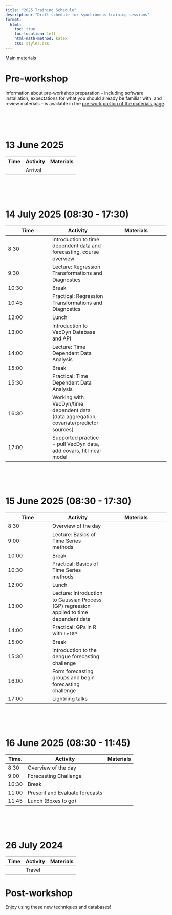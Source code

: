 ```yaml
---
title: "2025 Training Schedule"
description: "Draft schedule for synchronous training sessions"
format:
  html:
    toc: true
    toc-location: left
    html-math-method: katex
    css: styles.css
---
```


[Main materials](materials.qmd)

# Pre-workshop

Information about pre-workshop preparation -- including software installation, expectations for what you should already be familiar with, and review materials -- is available in the [pre-work portion of the materials page](materials.html#pre-work-and-set-up).

<br> <br> <br>

# 13 June 2025

| Time | Activity | Materials |
|------|----------|-----------|
|      | Arrival  |           |

<br> <br> <br>

# 14 July 2025 (08:30 - 17:30)

| Time   | Activity | Materials |
|--------|----------|-----------|
| 8:30   | Introduction to time dependent data and forecasting, course overview            |           |
| 9:30   | Lecture: Regression Transformations and Diagnostics         |           |
| 10:30  | Break    |           |
| 10:45  | Practical: Regression Transformations and Diagnostics     |           |
| 12:00  | Lunch    |           |
| 13:00  | Introduction to VecDyn Database and API                                   |           |
| 14:00  | Lecture: Time Dependent Data Analysis | |
| 15:00  | Break    |           |
| 15:30  | Practical: Time Dependent Data Analysis                               |           |
| 16:30  | Working with VecDyn/time dependent data (data aggregation, covariate/predictor sources)                                        |           |
| 17:00  | Supported practice - pull VecDyn data, add covars, fit linear model |           |



<br> <br> <br>

# 15 June 2025 (08:30 - 17:30)

| Time   | Activity | Materials |
|--------|----------|-----------|
| 8:30   | Overview  of the day         |           |
| 9:00   | Lecture: Basics of Time Series methods                      |           |
| 10:00  | Break    |           |
| 10:30  | Practical: Basics of Time Series methods                     |           |
| 12:00  | Lunch    |           |
| 13:00  | Lecture: Introduction to Gaussian Process (GP) regression applied to time dependent data                |           |
| 14:00  | Practical: GPs in R with `hetGP`                            |           |
| 15:00  | Break    |           |
| 15:30  | Introduction to the dengue forecasting challenge           |           |
| 16:00  | Form forecasting groups and begin forecasting challenge  |           |
| 17:00  | Lightning talks                                             |           |

<br>
<br>
<br>

# 16 June 2025 (08:30 - 11:45)

| Time.  | Activity                       | Materials |
|--------|--------------------------------|-----------|
| 8:30   | Overview  of the day           |           |
| 9:00   | Forecasting Challenge          |           |
| 10:30  | Break                          |           |
| 11:00  | Present and Evaluate forecasts |           |
| 11:45  | Lunch (Boxes to go)            |           |



<br>
<br>
<br>

# 26 July 2024

| Time | Activity | Materials |
|------|----------|-----------|
|      | Travel   |           |

# Post-workshop

Enjoy using these new techniques and databases!

<br> <br> <br>
